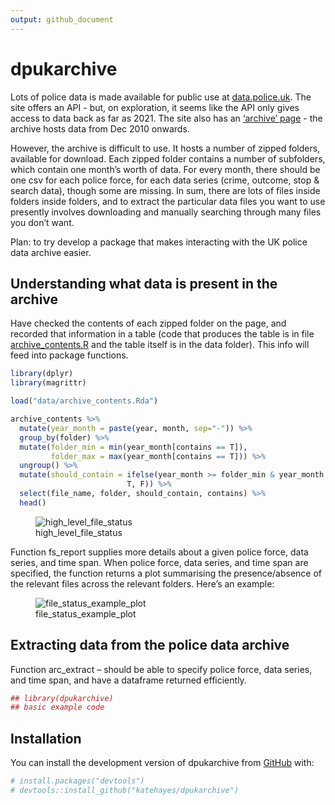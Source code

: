 ```yaml
---
output: github_document
---
```



# dpukarchive
<!-- badges: start -->
<!-- badges: end -->

Lots of police data is made available for public use at [data.police.uk](https://data.police.uk). The site offers an API - but, on exploration, it seems like the API only gives access to data back as far as 2021. The site also has an ['archive' page](https://data.police.uk/data/archive/) - the archive hosts data from Dec 2010 onwards. <br>

However, the archive is difficult to use. It hosts a number of zipped folders, available for download. Each zipped folder contains a number of subfolders, which contain one month's worth of data. For every month, there should be one csv for each police force, for each data series (crime, outcome, stop & search data), though some are missing. In sum, there are lots of files inside folders inside folders, and to extract the particular data files you want to use presently involves downloading and manually searching through many files you don't want. <br>

Plan: to try develop a package that makes interacting with the UK police data archive easier. 
<!-- I'm trying to take stock of the archive - figure out what data files are absent/present/present in multiple versions, how to interact with the archive in the most efficient way, etc.results='hide',fig.keep='all'-->
 
## Understanding what data is present in the archive
Have checked the contents of each zipped folder on the page, and recorded that information in a table (code that produces the table is in file [archive_contents.R](https://github.com/katehayes/dpukarchive/blob/main/data-raw/archive_contents.R) and the table itself is in the data folder). This info will feed into package functions. 

```r
library(dplyr)
library(magrittr)

load("data/archive_contents.Rda") 

archive_contents %>% 
  mutate(year_month = paste(year, month, sep="-")) %>% 
  group_by(folder) %>% 
  mutate(folder_min = min(year_month[contains == T]),
         folder_max = max(year_month[contains == T])) %>% 
  ungroup() %>% 
  mutate(should_contain = ifelse(year_month >= folder_min & year_month <= folder_max,
                          T, F)) %>% 
  select(file_name, folder, should_contain, contains) %>% 
  head()

```
 

![high_level_file_status](man/figures/high_level_file_status.png)

Function fs_report supplies more details about a given police force, data series, and time span. When police force, data series, and time span are specified, the function returns a plot summarising the presence/absence of the relevant files across the relevant folders. Here's an example:

![file_status_example_plot](man/figures/file_status_example_plot.png)

## Extracting data from the police data archive

Function arc_extract -- should be able to specify police force, data series, and time span, and have a dataframe returned efficiently. 

```r
## library(dpukarchive)
## basic example code
```
 
 
## Installation

You can install the development version of dpukarchive from [GitHub](https://github.com/) with:

``` r
# install.packages("devtools")
# devtools::install_github("katehayes/dpukarchive")
```





